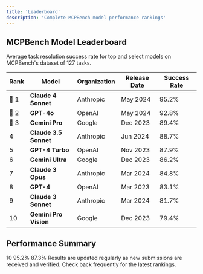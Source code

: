 ```yaml
---
title: 'Leaderboard'
description: 'Complete MCPBench model performance rankings'
---
```


## MCPBench Model Leaderboard

Average task resolution success rate for top and select models on MCPBench's dataset of 127 tasks.

| Rank | Model | Organization | Release Date | Success Rate |
|------|-------|--------------|--------------|--------------|
| 🥇 1 | **Claude 4 Sonnet** | Anthropic | May 2024 | <Badge variant="success">95.2%</Badge> |
| 🥈 2 | **GPT-4o** | OpenAI | May 2024 | <Badge variant="success">92.8%</Badge> |
| 🥉 3 | **Gemini Pro** | Google | Dec 2023 | <Badge variant="success">89.4%</Badge> |
| 4 | **Claude 3.5 Sonnet** | Anthropic | Jun 2024 | <Badge variant="primary">88.7%</Badge> |
| 5 | **GPT-4 Turbo** | OpenAI | Nov 2023 | <Badge variant="primary">87.9%</Badge> |
| 6 | **Gemini Ultra** | Google | Dec 2023 | <Badge variant="primary">86.2%</Badge> |
| 7 | **Claude 3 Opus** | Anthropic | Mar 2024 | <Badge variant="primary">84.8%</Badge> |
| 8 | **GPT-4** | OpenAI | Mar 2023 | <Badge variant="primary">83.1%</Badge> |
| 9 | **Claude 3 Sonnet** | Anthropic | Mar 2024 | <Badge variant="primary">81.7%</Badge> |
| 10 | **Gemini Pro Vision** | Google | Dec 2023 | <Badge variant="primary">79.4%</Badge> |

## Performance Summary

<CardGroup cols={3}>
  <Card title="Total Models" icon="cpu">
    <Stat>10</Stat>
  </Card>
  <Card title="Top Success Rate" icon="trophy">
    <Stat>95.2%</Stat>
  </Card>
  <Card title="Avg Success Rate" icon="trending-up">
    <Stat>87.3%</Stat>
  </Card>
</CardGroup>

<Info>
  Results are updated regularly as new submissions are received and verified. Check back frequently for the latest rankings.
</Info>